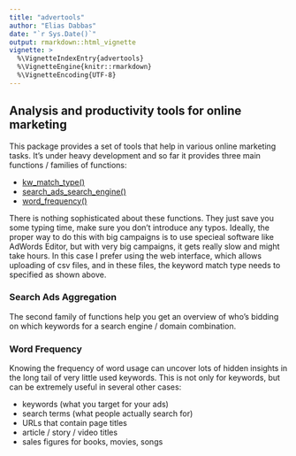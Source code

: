 ```yaml
---
title: "advertools"
author: "Elias Dabbas"
date: "`r Sys.Date()`"
output: rmarkdown::html_vignette
vignette: >
  %\VignetteIndexEntry{advertools}
  %\VignetteEngine{knitr::rmarkdown}
  %\VignetteEncoding{UTF-8}
---
```


## Analysis and productivity tools for online marketing  

This package provides a set of tools that help in various online marketing tasks. It's under heavy development and so far it provides three main functions / families of functions: 

- [kw_match_type()](keyword_matchtype.html)
- [search_ads_search_engine()](search_ads_aggregation.html)
- [word_frequency()](Word_Frequency.html)


There is nothing sophisticated about these functions. They just save you some typing time, make sure you don't introduce any typos. 
Ideally, the proper way to do this with big campaigns is to use specieal software like AdWords Editor, but with very big campaigns, it gets really slow and might take hours. In this case I prefer using the web interface, which allows uploading of csv files, and in these files, the keyword match type needs to specified as shown above. 


### Search Ads Aggregation

The second family of functions help you get an overview of who's bidding on which keywords for a search engine / domain combination. 



### Word Frequency 

Knowing the frequency of word usage can uncover lots of hidden insights in the long tail of very little used keywords. This is not only for keywords, but can be extremely useful in several other cases: 

- keywords (what you target for your ads)
- search terms (what people actually search for)
- URLs that contain page titles
- article / story / video titles
- sales figures for books, movies, songs

